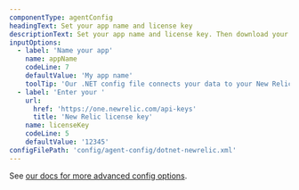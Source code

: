 ```yaml
---
componentType: agentConfig
headingText: Set your app name and license key
descriptionText: Set your app name and license key. Then download your custom config file.
inputOptions:
  - label: 'Name your app'
    name: appName
    codeLine: 7
    defaultValue: 'My app name'
    toolTip: 'Our .NET config file connects your data to your New Relic account using a license key and an app name.' 
  - label: 'Enter your '
    url: 
      href: 'https://one.newrelic.com/api-keys'
      title: 'New Relic license key'
    name: licenseKey
    codeLine: 5
    defaultValue: '12345'  
configFilePath: 'config/agent-config/dotnet-newrelic.xml'
---
```


See [our docs for more advanced config options](/docs/apm/agents/java-agent/configuration/java-agent-configuration-config-file).
